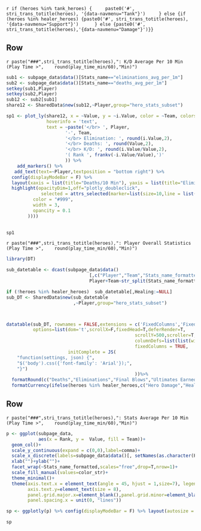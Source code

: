 `r if (heroes %in% tank_heroes) {
    paste0('#', stri_trans_totitle(heroes), '{data-navmenu="Tank"}')
    } else {if (heroes %in% healer_heroes) {paste0('#', stri_trans_totitle(heroes), '{data-navmenu="Support"}') 
    } else {paste0('#', stri_trans_totitle(heroes),'{data-navmenu="Damage"}')}}`

Row {data-height=550}
-----------------------------------------------------------------------

`r paste("###",stri_trans_totitle(heroes),": K/D Average Per 10 Min (Play Time >",    round(play_time_min/60),"Min)")`


```r
sub1 <- subpage_data$data()[Stats_name=="eliminations_avg_per_1m"]
sub2 <- subpage_data$data()[Stats_name=="deaths_avg_per_1m"]
setkey(sub1,Player)
setkey(sub2,Player)
sub12 <- sub2[sub1]
share12 <- SharedData$new(sub12,~Player,group="hero_stats_subset")

sp1 <- plot_ly(share12, x = ~Value, y = ~i.Value, color = ~Team, colors=color_str,
               hoverinfo = 'text',
               text = ~paste('</br> ', Player,
                      '-', Team,
                      '</br> Elimination: ', round(i.Value,2),
                      '</br> Deaths: ', round(Value,2),
                      '</br> K/D: ', round(i.Value/Value,2),
                      '( Rank ', frankv(-i.Value/Value),')'
                      )) %>% 
    add_markers() %>%
   add_text(text=~Player,textposition = "bottom right") %>%
  config(displayModeBar = F) %>%
  layout(xaxis = list(title="Deaths/10 Min"), yaxis = list(title="Eliminations/10 Min"),showlegend = FALSE)%>%
  highlight(opacityDim=1,off="plotly_doubleclick",
             selected = attrs_selected(marker=list(size=10,line = list(
          color = "#999",
          width = 3,
          opancity = 0.1
        ))))
  

sp1

```

`r paste("###",stri_trans_totitle(heroes),": Player Overall Statistics (Play Time >",    round(play_time_min/60),"Min)")`

```r
library(DT)

sub_datetable <- dcast(subpage_data$data()
                               [,c("Player","Team","Stats_name_formatted","Value")],
                               Player+Team~str_split(Stats_name_formatted,pattern = "/",simplify=T)[,1],value.var="Value")[,"K/D":=Eliminations/Deaths]

if (!heroes %in% healer_heroes)  sub_datetable[,Healing:=NULL]
sub_DT <- SharedData$new(sub_datetable
                         ,~Player,group="hero_stats_subset")



datatable(sub_DT, rownames = FALSE,extensions = c('FixedColumns','FixedHeader'),
          options=list(dom='t',scrollX=F,fixedHead=T,deferRender=T,
                                                scrollY=500,scroller=T,autoWidth = TRUE,
                                                columnDefs=list(list(width="15px",targets="_all")),
                                                fixedColumns = TRUE,
                       initComplete = JS(
    "function(settings, json) {",
    "$('body').css({'font-family': 'Arial'});",
    "}")
                                                ))%>% 
  formatRound(c("Deaths","Eliminations","Final Blows","Ultimates Earned","K/D"),2)%>%
  formatCurrency(ifelse(heroes %in% healer_heroes,c("Hero Damage","Healing"),"Hero Damage"),currency="",digits=0)
```

Row {data-height=450}
-----------------------------------------------------------------------

`r paste("###",stri_trans_totitle(heroes),": Stats Average Per 10 Min (Play Time >",    round(play_time_min/60),"Min)")`

```r
p <- ggplot(subpage_data,
            aes(x = Rank, y =  Value, fill = Team))+
  geom_col()+
  scale_y_continuous(expand = c(0,0),label=comma)+
  scale_x_discrete(labels=subpage_data$data()[, setNames(as.character(Player), Rank)])+
  xlab("")+ylab("")+
  facet_wrap(~Stats_name_formatted,scales="free",drop=T,nrow=1)+
  scale_fill_manual(values=color_str)+
  theme_minimal()+
  theme(axis.text.x = element_text(angle = 45, hjust = 1,size=7), legend.title = element_blank(),
        axis.text.y=element_text(size = 8),
        panel.grid.major.x=element_blank(),panel.grid.minor=element_blank(),
        panel.spacing.x = unit(0, "lines"))

sp <- ggplotly(p) %>% config(displayModeBar = F) %>% layout(autosize = T)

sp
```

